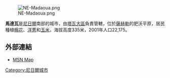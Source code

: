 {{Infobox settlement
|official_name = 馬達瓦
|other_name =Madoua, Madawa
|image_skyline = 
|imagesize =
|image_caption = 
|image_flag = 
|image_seal = 
|image_map = 
|map_caption = 
|pushpin_map = Niger
|pushpin_label_position =bottom
|pushpin_mapsize        = 300
|pushpin_map_caption    =
|coordinates_region = NE
|subdivision_type = 國家
|subdivision_name = {{flag|Niger}}
|subdivision_type1 = 大區
|subdivision_name1 = [[塔瓦大區|塔瓦大區]]
|subdivision_type2 = 
|subdivision_name2 = 
|subdivision_type3 = 
|subdivision_name3 = 
|established_title = 
|established_date =
|government_type = 
|leader_title = 
|leader_name = 
|area_magnitude = 
|area_total_sq_mi =
|area_total_km2 = 
|area_land_sq_mi =
|area_land_km2 = 
|area_urban_sq_mi = 
|area_urban_km2 = 
|area_metro_km2 = 
|area_metro_sq_mi = 
|population_as_of=2001
|population_footnotes =
|population_total =22,175 
|population_urban = 
|population_metro =
|population_density_sq_mi = 
|population_density_km2 =
|timezone = 
|utc_offset = +1 
|timezone_DST =
|utc_offset_DST = 
|latd=14|latm=4|lats=33|latNS=N
|longd=5|longm=57|longs=31|longEW=E
|elevation_footnotes=
|elevation_m = 335
|elevation_ft = 1102
|postal_code_type = 
|postal_code = 
|area_code = 
|website = [http://www.madaoua-niger.com www.madaoua-niger.com]
|footnotes =
}}
[[Image:NE-Madaoua.png|right]]

'''馬達瓦'''是[[尼日爾|尼日爾]]南部的城市，由[[塔瓦大區|塔瓦大區]]負責管轄，位於[[薩赫勒|薩赫勒]]的肥沃平原，居民種植[[棉花|棉花]]、[[洋蔥|洋蔥]]和[[玉米|玉米]]，海拔高度335米，2001年人口22,175。

==外部連結==
* [http://maps.msn.com/%28limvmc45fa2gbwa5ibi2bq45%29/map.aspx?lats1=14.07&lons1=5.96&alts1=42&regn1=2 MSN Map]{{Dead link|date=2019年12月 |bot=InternetArchiveBot |fix-attempted=yes }}

[[Category:尼日爾城市|Category:尼日爾城市]]

<!-- Coordinates calculated using maps.google.com -->

{{coord|14|4|N|5|56|E|display=title}}

{{Niger-stub}}